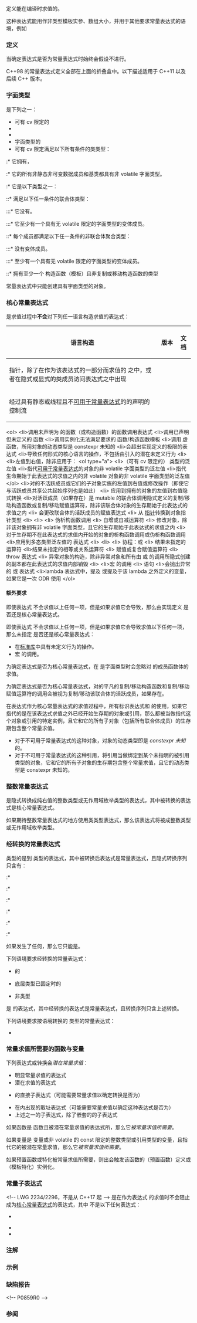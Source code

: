 {{title|常量表达式}}
{{cpp/language/expressions/navbar}}

定义能在编译时求值的{{rlp|expressions|表达式}}。

这种表达式能用作非类型模板实参、数组大小，并用于其他要求常量表达式的语境，例如
{{source|1=
int n = 1;
std::array&lt;int, n&gt; a1;  // 错误：“n” 不是常量表达式
const int cn = 2;
std::array&lt;int, cn&gt; a2; // OK：“cn” 是常量表达式
}}

===定义===
{{rev begin}}
{{rev|until=c++11|
属于下列常量表达式类别之一的表达式是''常量表达式''。
{{collapse top|C++98 常量表达式类别}}
====整数常量表达式（C++98）====
在以下位置，C++ 要求表达式求值为整数或枚举常量：
* {{rlp|array|数组边界}}（包括 {{rlp|new|{{c/core|new}} 表达式}}的非第一维度）
* {{rlp|statements#标号|{{c/core|case}} 标号}}常量
* {{rlp|bit field|位域}}宽度
* {{rlp|enum|枚举项}}初始化器
* {{rlp|static|静态数据成员}}初始化器
* 整数或枚举类型的{{rlps|template parameters#非类型模板实参}}

满足以下所有条件的表达式是''整数常量表达式''：
* 它只涉及以下实体：
:* 算术类型的字面量
:* 枚举项
:* 满足以下所有条件的变量和静态数据成员：
::* 它们具有 const 限定。
::* 它们不具有 volatile 限定。
::* 它们具有整数或枚举类型。
::* 它们以常量表达式初始化。
:* 整数或枚举类型的{{rlps|template parameters#非类型模板形参}}
:* sizeof 表达式
* 它不会使用浮点数字面量，除非这些字面量被{{rlp|explicit cast|显式转换}}到整数或枚举类型。
* 它不会应用到非整数非枚举类型的转换。
* 它不会在 {{c/core|sizeof}} 的操作数以外的地方使用以下实体：
:* 函数
:* 类对象
:* 指针
:* 引用
:* 赋值运算符
:* 自增运算符
:* 自减运算符
:* 函数调用运算符
:* 逗号运算符

====其他常量表达式类别====
其他表达式只有在进行{{rlp|constant initialization|常量初始化}}的场合才会被视为常量表达式。此类常量表达式必须是以下之一：
* 求值为{{rlp|pointer#空指针|空指针值}}的表达式
* 求值为空成员指针值的表达式
* 算术常量表达式
* 地址常量表达式
* 引用常量表达式
* 对于完整对象类型的地址常量表达式，并且加上或减去一个整数常量表达式
* 成员指针常量表达式

{{i|算术常量表达式}}是满足整数常量表达式的表达式，但有以下例外：
* 浮点数常量可以不经显式转换直接使用。
* 可以应用到浮点数类型的转换。

{{i|地址常量表达式}}是满足以下所有条件的指针类型表达式：
* 指针指向的是表示具有{{rlps|storage duration#静态存储期}}的对象，{{rlp|string literal|字符串字面量}}或{{rlp|function|函数}}的左值。该对象不能是具有非{{rlps|classes#简旧数据类}}类型的{{rlps|object#子对象}}。
* 指针只能通过以下方式之一创建：
:* 显式使用取地址运算符
:* 隐式适用具有指针类型的非类型模板形参
:* 使用数组或函数类型的表达式
* 表达式不会调用任何函数。
* 表达式可以在不访问结果对象的前提下使用（{{rlpt|dynamic_cast}} 以外的）显式指针转换和以下运算符：
:* 下标运算符
:* 间接寻址运算符
:* 取地址运算符
:* 成员访问运算符
* 在使用下标运算符的情况下，它的其中一个操作数必须是整数常量表达式。

{{i|引用常量表达式}}是满足以下所有条件的引用类型表达式：
* 指针表示的是具有静态存储期的对象，字符串字面量或函数的左值。该对象不能是具有非简旧数据类类型的子对象。
* 表达式不会调用任何函数。
* 表达式可以在不访问结果对象的前提下使用（{{rlpt|dynamic_cast}} 以外的）显式指针转换和以下运算符：
:* 下标运算符
:* 间接寻址运算符
:* 取地址运算符
:* 成员访问运算符
* 在使用下标运算符的情况下，它的其中一个操作数必须是整数常量表达式。

{{i|成员指针常量表达式}}是成员指针类型的表达式，其中该指针通过对有限定标识符应用取地址运算符获得，并可以前附显式成员指针转换。
{{collapse bottom}}
}}
{{rev|since=c++11|until=c++14|
以下表达式统称为''常量表达式''：
* 非指针[[#字面类型|字面类型]]的纯右值[[#核心常量表达式|核心常量表达式]]
* 表示具有{{rlps|storage duration#静态存储期}}的对象或函数的左值核心常量表达式
* 会求值为以下值之一的指针类型的纯右值核心常量表达式：
:* 具有静态存储期的对象的地址
:* 函数的地址
:* {{rlp|pointer#空指针|空指针值}}
* {{lc|std::nullptr_t}} 类型的纯右值核心常量表达式
}}
{{rev|since=c++14|until=c++26|
以下实体是''允许的常量表达式结果''：
* 具有{{rlps|storage duration#静态存储期}}临时对象
* 满足下列约束的具有静态存储期的非临时对象
* {{rev inl|since=c++20|非{{rlp|consteval|立即}}}}函数

{{i|常量表达式}}要么是指代某个允许的常量表达式结果的泛左值[[#核心常量表达式|核心常量表达式]]，要么是其值满足以下约束的纯右值核心常量表达式：
* 如果值是类类型对象，那么它的每个具有引用类型的非静态数据成员指代的都是允许的常量表达式结果。
* 如果值是{{rlps|type#标量类型}}对象，那么它不能具有{{rlp|default initialization#不确定值和错误值|不确定}}值。
* 如果值具有{{rlp|pointer|指针类型}}，那么该值是以下之一：
:* 具有静态存储期的对象的地址
:* 具有静态存储期的对象的尾后地址
:* {{rev inl|since=c++20|非立即}}函数的地址
:* {{rlp|pointer#空指针|空指针值}}
{{rrev|since=c++20|
* 如果值具有成员指针类型，那么它不能表示立即函数。
}}
* 如果值是类类型或数组类型对象，那么它的每个子对象的值也需要满足这些约束。
}}
{{rev|since=c++26|
{{i|常量表达式}}要么是指代某个对象或非{{rlp|consteval|立即函数}}的泛左值[[#核心常量表达式|核心常量表达式]]，要么是其值满足以下约束的纯右值核心常量表达式：
* 所有[[#成分实体|成分引用]]都指代对象或非立即函数。
* 所有{{rlps|type#标量类型}}[[#成分实体|成分值]]都不是{{rlp|default initialization#不确定值和错误值|不确定值或错误值}}。
* 所有指针类型成分值都不是指向立即函数的指针或{{rlp|pointer#无效指针|无效指针值}}。
* 所有成员指针类型成分值都不会表示立即函数。
}}
{{rev end}}

当确定表达式是否为常量表达式时始终会假设不进行{{rlp|copy elision|复制消除}}。

C++98 的常量表达式定义全部在上面的折叠盒中。以下描述适用于 C++11 以及后续 C++ 版本。

===字面类型===
{{i|字面类型}}是下列之一：
* 可有 cv 限定的 {{c/core|void}}
* {{rlps|type#标量类型}}
* {{rlp|reference|引用类型}}
* 字面类型的{{rlp|array|数组}}
* 可有 cv 限定满足以下所有条件的类类型：
:* 它拥有{{rev inl|until=c++20|{{rlps|destructor#平凡析构函数}}}}{{rev inl|since=c++20| {{rlp|constexpr#constexpr 析构函数|{{c/core|constexpr}} 析构函数}}}}，
:* 它的所有非静态非可变数据成员和基类都具有非 volatile 字面类型。
:* 它是以下类型之一：
{{rrev|since=c++17|
::* {{rlps|lambda#闭包类型}}
}}
::* 满足以下任一条件的联合体{{rlp|aggregate initialization#定义|聚合}}类型：
:::* 它没有{{rlp|union#联合体式的类|变体成员}}。
:::* 它至少有一个具有无 volatile 限定的字面类型的变体成员。
::* 每个{{rlps|union#匿名联合体}}成员都满足以下任一条件的非联合体聚合类型：
:::* 没有变体成员。
:::* 至少有一个具有无 volatile 限定的字面类型的变体成员。
::* 拥有至少一个 {{c/core|constexpr}} 构造函数（模板）且非复制或移动构造函数的类型

常量表达式中只能创建具有字面类型的对象。

===核心常量表达式===
{{i|核心常量表达式}}是求值过程中'''不会'''对下列任一语言构造求值的表达式：
{|class="wikitable"
!语言构造
!style="word-break: keep-all;"|{{nbsp|5}}版本{{nbsp|5}}
!文档
|-
|{{rlpt|this}} 指针，除了在作为该表达式的一部分而求值的 {{rlp|constexpr#constexpr 函数|{{c/core|constexpr}} 函数}}之中，或者在隐式或显式的类成员访问表达式之中出现
|
|{{stddoc|N2235}}
|-
|经过具有静态或线程{{rlp|storage duration|存储期}}且不[[#可用于常量表达式|可用于常量表达式]]的{{rlp|scope#块作用域|块变量}}的声明的控制流
|{{mark since c++23}}
|{{stddoc|P2242R3}}
|}

{{todo|将内容从下方原始 HTML 有序号列表转移到上方表格，并且加上相应文档。将所有迷你示例转移到最后，整合为大型示例。}}

&lt;ol&gt;
&lt;li&gt;调用未声明为 {{rlp|constexpr}} 的函数（或构造函数）的函数调用表达式
{{source|1=
constexpr int n = std::numeric_limits&lt;int&gt;::max(); // OK：max() 是 constexpr
constexpr int m = std::time(NULL); // 错误：std::time() 非 constexpr
}}
&lt;li&gt;调用已声明但未定义的 {{c/core|constexpr}} 函数
&lt;li&gt;调用实例化无法满足{{rlp|constexpr|{{c/core|constexpr}} 函数/构造函数}}要求的 {{c/core|constexpr}} 函数/构造函数模板
&lt;li&gt;调用 {{c/core|constexpr}} 虚函数，所用对象的动态类型是 constexpr 未知的
&lt;li&gt;会超出实现定义的极限的表达式
&lt;li&gt;导致任何形式的核心语言{{rlp|ub|未定义行为}}{{rev inl|since=c++26|或错误行为}}的操作，不包括由{{rlps|attributes#标准属性}}引入的潜在未定义行为
{{source|1=
constexpr double d1 = 2.0 / 1.0; // OK
constexpr double d2 = 2.0 / 0.0; // 错误：未定义
constexpr int n = std::numeric_limits&lt;int&gt;::max() + 1; // 错误：溢出
int x, y, z[30];
constexpr auto e1 = &amp;y - &amp;x;        // 错误：未定义
constexpr auto e2 = &amp;z[20] - &amp;z[3]; // OK
constexpr std::bitset&lt;2&gt; a; 
constexpr bool b = a[2]; // 行为未定义，但未指定是否检测
}}
&lt;li&gt;{{mark until c++17}} {{rlp|lambda|lambda 表达式}}
&lt;li&gt;左值到右值{{rlp|implicit conversion|隐式转换}}，除非应用于：
&lt;ol type="a"&gt;
&lt;li&gt;（可有 cv 限定的）{{lc|std::nullptr_t}} 类型的泛左值
&lt;li&gt;指代[[#可用于常量表达式|可用于常量表达式]]的对象的非 volatile 字面类型的泛左值
{{source|1=
int main()
{
    const std::size_t tabsize = 50;
    int tab[tabsize]; // OK：tabsize 是常量表达式
                      // 因为 tabsize 可用于常量表达式
                      // 因为它有 const 限定的整数类型，且它的初始化器是常量初始化器
    
    std::size_t n = 50;
    const std::size_t sz = n;
    int tab2[sz]; // 错误：sz 不是常量表达式
                  // 因为 sz 不可用于常量表达式
                  // 因为它的初始化器不是常量初始化器
}
}}
&lt;li&gt;指代生命期始于此表达式的求值之内的非 volatile 对象的非 volatile 字面类型的泛左值
&lt;/ol&gt;
&lt;li&gt;对{{rlp|union|联合体}}的不活跃成员或它们的子对象实施的左值到右值{{rlp|implicit conversion|隐式转换}}或修改操作（即使它与活跃成员共享公共起始序列也是如此）
&lt;li&gt;{{mark since c++20}} 应用到拥有{{rlp|default initialization|不确定值}}的对象的左值到右值隐式转换
&lt;li&gt;对活跃成员（如果存在）是 mutable 的联合体调用隐式定义的复制/移动构造函数或复制/移动赋值运算符，除非该联合体对象的生存期始于此表达式的求值之内
&lt;li&gt;{{mark until c++20}} 会更改联合体的活跃成员的赋值表达式
&lt;li&gt; 从 [[cpp/language/pointer#指向 void 的指针|{{c/core|void}} 指针]]转换到对象指针类型 {{tt|T*}}{{rev inl|since=c++26|，除非这个指针持有空指针值或者指向一个与类型 {{tt|T}} {{rlp|implicit conversion#相似类型|相似}}的对象}}
&lt;li&gt; {{rev inl|since=c++20|操作数所指代对象的动态类型为 constexpr 未知的}} {{rlpt|dynamic_cast}}
&lt;li&gt;{{rlpt|reinterpret_cast}}
&lt;li&gt;{{mark until c++20}} 伪析构函数调用
&lt;li&gt;{{mark until c++14}} 自增或自减运算符
&lt;li&gt;
{{mark since c++14}} 修改对象，除非该对象拥有非 volatile 字面类型，且它的生存期始于此表达式的求值之内
{{source|1=
constexpr int incr(int&amp; n)
{
    return ++n;
}

constexpr int g(int k)
{
    constexpr int x = incr(k); // 错误：incr(k) 不是核心常量表达式
                               // 因为 k 的生存期在表达式 incr(k) 之外开始
    return x;
}

constexpr int h(int k)
{
    int x = incr(k); // OK：不要求 x 以核心常量表达式初始化
    return x;
}

constexpr int y = h(1); // OK：以值 2 初始化 y
                        // h(1) 是核心常量表达式
                        // 因为 k 的生存期始在表达式 h(1) 之内开始
}}
&lt;li&gt;{{mark since c++20}} 对于生存期不在此表达式的求值内开始的对象的析构函数调用或伪析构函数调用
&lt;li&gt;应用到多态类型泛左值{{rev inl|since=c++20|，且该泛左值所指代对象的动态类型为 constexpr 未知}}的 {{rlpt|typeid}} 表达式
&lt;li&gt; {{rlp|new|{{c/core|new}} 表达式}}{{rev inl|since=c++20|，除非满足以下任一条件：}}
{{rev begin}}
{{rev|since=c++20|
* 选中的[[cpp/memory/new/operator new|分配函数]]是全局可替换分配函数，且它分配的存储会在此表达式的求值内解分配。
}}
{{rev|since=c++26|
* 选中的分配函数是分配类型为 {{tt|T}} 的不分配形式，并且布置实参满足以下所有条件：
:* 它指向：
::* 某个类型与 {{tt|T}} 相似的对象，如果 {{tt|T}} 不是数组类型，或者
::* 某个类型与 {{tt|T}} 相似的对象的首个元素，如果 {{tt|T}} 是数组类型。
:* 它指向存储期在此表达式的求值内开始的存储。
}}
{{rev end}}
&lt;li&gt; {{rlp|delete|{{c/core|delete}} 表达式}}{{rev inl|since=c++20|，除非它解分配的是此表达式的求值内分配的存储区域}}
&lt;li&gt;{{mark since c++20}} 协程：{{rlp|coroutines#co_await|await 表达式}}或 {{rlp|coroutines#co_yield|yield 表达式}}
&lt;li&gt;{{mark since c++20}} 结果未指定的{{rlps|operator comparison#三路比较}}运算符
&lt;li&gt;结果未指定的相等或关系运算符
&lt;li&gt;{{mark until c++14}} 赋值或复合赋值运算符
&lt;li&gt;{{mark until c++26}} throw 表达式
&lt;li&gt;{{mark since c++26}} 异常对象的构造，除非异常对象和所有由 {{lc|std::current_exception}} 或 {{lc|std::rethrow_exception}} 的调用所隐式创建的副本都在此表达式的求值内部销毁
{{source|1=
constexpr void check(int i)
{
    if (i &lt; 0)
        throw i;
}

constexpr bool is_ok(int i)
{
    try {
        check(i);
    } catch (...) {
        return false;
    }
    return true;
}

constexpr bool always_throw()
{
    throw 12;
    return true;
}

static_assert(is_ok(5)); // OK
static_assert(!is_ok(-1)); // C++26 起 OK
static_assert(always_throw()); // 错误：未捕获异常
}}
&lt;li&gt;{{rlp|asm|汇编声明}}
&lt;li&gt;宏 {{lc|va_arg}} 的调用
&lt;li&gt;{{rlpt|goto}} 语句
&lt;li&gt;会抛出异常的 {{rlpt|dynamic_cast}} 或 {{rlpt|typeid}} 表达式{{rev inl|since=c++26|或 {{rlp|new|{{c/core|new}} 表达式}}}}{{rev inl|since=c++26|，且其中异常类型的定义不可达}}
&lt;li&gt;lambda 表达式中，提及 {{c|this}} 或提及于该 lambda 之外定义的变量，如果它是一次 ODR 使用
{{source|1=
void g()
{
    const int n = 0;
    
    constexpr int j = *&amp;n; // OK：lambda 表达式之外
    
    [=]
    {
        constexpr int i = n;  // OK：'n' 未被 ODR 使用且未在此处被俘获。
        constexpr int j = *&amp;n;// 非良构：'&amp;n' ODR 使用了 'n'。
    };
}
}}
{{rrev|since=c++17|
注意，如果 ODR 使用在对闭包的函数调用中发生，那么它不涉指 {{c|this}} 或外围变量，因为它所访问的是该闭包的数据成员
{{source|1=
// OK：'v' 与 'm' 被 ODR 使用，但没有在嵌套于 lambda 内的常量表达式中出现
auto monad = [](auto v){ return [=]{ return v; }; };
auto bind = [](auto m){ return [=](auto fvm){ return fvm(m()); }; };

// 在常量表达式求值中，创建对自动对象的俘获是 OK 的。
static_assert(bind(monad(2))(monad)() == monad(2)());
}}
}}
&lt;/ol&gt;

====额外要求====
即使表达式 {{c|E}} 不会求值以上任何一项，但是如果求值它会导致{{rlp|ub|运行时未定义行为}}，那么由实现定义 {{c|E}} 是否还是核心常量表达式。

即使表达式 {{c|E}} 不会求值以上任何一项，但是如果求值它会导致求值以下任何一项，那么未指定 {{c|E}} 是否还是核心常量表达式：
* 在[[cpp/standard library|标准库]]中具有未定义行为的操作。
* 宏 {{lc|va_start}} 的调用。

为确定表达式是否为核心常量表达式，在 {{tt|T}} 是字面类型时会忽略对 {{c/core|std::allocator&lt;T&gt;}} 的成员函数体的求值。

为确定表达式是否为核心常量表达式，对{{rlp|union|联合体}}的平凡的复制/移动构造函数和复制/移动赋值运算符的调用会被视为复制/移动该联合体的活跃成员，如果存在。

{{rrev|since=c++26|
为确定表达式是否为核心常量表达式，对命名了{{rlp|structured binding|结构化绑定}} {{c|bd}} 的标识表达式的求值具有以下语义：
* 如果 {{c|bd}} 是指代绑定到虚设引用 {{c|ref}} 的对象的左值，那么行为如同指名 {{c|ref}}。
* 否则，如果 {{c|bd}} 命名了数组元素，那么行为就是求值 {{c|e[i]}} 的行为，其中 {{c|e}} 是以该结构化绑定声明的初始化器初始化的变量的名字，{{c|i}} 是 {{c|bd}} 指代的元素的索引。
* 否则，如果 {{c|bd}} 命名了类成员，那么行为就是求值 {{c|e.m}} 的行为，其中 {{c|e}} 是以该结构化绑定声明的初始化器初始化的变量的名字，{{c|m}} 是 {{c|bd}} 指代的成员的名字。
}}

在表达式作为核心常量表达式的求值过程中，所有标识表达式和 {{c|*this}} 的使用，如果它指代的是在该表达式求值之外已经开始生存期的对象或引用，那么都被当做指代这个对象或引用的特定实例，且它和它的所有子对象（包括所有联合体成员）的生存期包含整个常量求值。
* 对于不可用于常量表达式的这种对象，对象的动态类型即是 ''constexpr 未知''的。
* 对于不可用于常量表达式的这种引用，将引用当做绑定到某个未指明的被引用类型的对象，它和它的所有子对象的生存期包含整个常量求值，且它的动态类型是 constexpr 未知的。

===整数常量表达式===
{{i|整数常量表达式}}是隐式转换成纯右值的整数类型或无作用域枚举类型的表达式，其中被转换的表达式是核心常量表达式。

如果期待整数常量表达式的地方使用类类型表达式，那么该表达式将被{{rlp|implicit conversion|按语境隐式转换}}成整数类型或无作用域枚举类型。

===经转换的常量表达式===
{{tt|T}} 类型的{{i|经转换的常量表达式}}是{{rlp|implicit conversion|隐式转换}}到 {{tt|T}} 类型的表达式，其中被转换后表达式是常量表达式，且隐式转换序列只含有：
:* {{c/core|constexpr}} {{rlp|cast operator|用户定义转换}}
:* {{rlps|implicit conversion#左值到右值转换}}
:* {{rlps|implicit conversion#整数提升}}
:* {{rlps|implicit conversion#非窄化整数转换}}
:* {{rlps|implicit conversion#浮点数提升}}
:* {{rlps|implicit conversion#非窄化浮点数转换}}
{{rev begin}}
{{rev|since=c++17|
:* {{rlps|implicit conversion#数组到指针转换}}
:* {{rlps|implicit conversion#函数到指针转换}}
:* {{rlps|implicit conversion#函数指针转换}}
:* {{rlps|implicit conversion#限定性转换}}
:* 源自 {{lc|std::nullptr_t}} 的{{rlp|implicit conversion#指针转换|空指针转换}}
:* 源自 {{lc|std::nullptr_t}} 的{{rlp|implicit conversion#成员指针转换|空成员指针转换}}
}}
{{rev end}}

如果发生了任何{{rlp|reference initialization|引用绑定}}，那么它只能是{{rlps|reference initialization#直接绑定}}。

下列语境要求经转换的常量表达式：
* {{rlp|switch#标号|{{c/core|case}} 标号}}的{{spar|常量表达式}}
* 底层类型已固定时的{{rlp|enum|枚举项初始化式}}
* {{rev inl|until=c++17|整数与枚举}}非类型{{rlp|template parameters|模板实参}}
{{rev begin}}
{{rev|since=c++14|
* {{rlp|array|数组边界}}
* {{rlp|new|{{c/core|new}} 表达式}}中，第一维以外的维度
}}
{{rev|since=c++26|
* {{rlp|pack indexing|参数包索引表达式}}和{{rlp|pack indexing|参数包索引说明符}}的索引
}}
{{rev end}}

{{i|按语境转换的 {{c/core|bool}} 类型的常量表达式}}是{{rlp|implicit conversion#按语境转换|按语境转换到 {{c/core|bool}}}} 的表达式，其中经转换的表达式是常量表达式，且转换序列只含上述转换。

下列语境要求按语境转换的 {{c/core|bool}} 类型的常量表达式：
* {{rlp|noexcept spec|{{c/core|noexcept}} 说明}}
{{rev begin}}
{{rev|until=c++23|
* {{rlp|static assert|{{c/core|static_assert}} 声明}}
}}
{{rev|since=c++17|until=c++23|
* {{rlp|if#constexpr if|constexpr if 语句}}
}}
{{rev|since=c++20|
* {{rlp|explicit|条件性 {{c/core|explicit}} 说明符}}
}}
{{rev end}}


{{rev begin}}
{{rev|since=c++26|
===成分实体===
对象 {{c|obj}} 的{{i|成分值}}定义如下：
* 如果 {{c|obj}} 具有标量类型，那么成分值就是 {{c|obj}} 的值。
* 否则成分值是 {{c|obj}} 的除{{rlp|union|不活跃的联合体成员}}以外的所有直接{{rlps|object#子对象}}的成分值。

对象 {{c|obj}} 的{{i|成分引用}}包含以下引用：
* {{c|obj}} 的所有具有引用类型的直接成员
* {{c|obj}} 的除不活跃的联合体成员以外的所有直接子对象的成分引用

变量 {{c|var}} 的{{i|成分值}}和{{i|成分引用}}定义如下：
* 如果 {{c|var}} 声明的是对象，那么成分值和成分引用分别是该对象的成分值和成分引用。
* 如果 {{c|var}} 声明的是引用，那么成分引用就是该引用。

对于变量 {{c|var}} 的任何成分引用 {{c|ref}}，如果 {{c|ref}} 绑定到了一个生存期延长到与 {{c|ref}} 相同的某个临时对象或其子对象，那么该临时对象的成分值和成分引用也递归地是 {{c|var}} 的成分值和成分引用。

===可 constexpr 表示的实体===
具有静态存储期的对象在程序的任何一点都''可 constexpr 引用''。

对于具有自动存储期的对象 {{c|obj}}，如果变量 {{c|var}} 的最小外围{{rlp|scope|作用域}}和点 {{ttb|P}} 的最小外围作用域是同一个不与 {{rlp|requires|{{c/core|requires}} 表达式}}关联的函数形参作用域，那么 {{c|obj}} 在 {{ttb|P}} ''可 constexpr 引用''，其中 {{c|var}} 是与 {{c|obj}} 的完整对象对应的变量或 {{c|obj}} 的生存期{{rlp|reference initialization#临时量的生存期|延长}}到的变量。

如果满足以下所有条件，那么对象或引用 {{c|x}} 在点 {{ttb|P}} ''可 constexpr 表示''：
* 对于 {{c|x}} 的每个指向对象的成分值，该对象都在 {{ttb|P}} 可 constexpr 引用。
* 对于 {{c|x}} 的每个指向对象尾后的成分值，该对象都在 {{ttb|P}} 可 constexpr 引用。
* 对于 {{c|x}} 的每个指代对象的成分引用，该对象都在 {{ttb|P}} 可 constexpr 引用。
}}
{{rev|since=c++20|
===以常量初始化的实体===
{{rev begin}}
{{rev|until=c++26|
如果满足以下所有条件，那么变量或临时对象 {{c|obj}} ''以常量初始化''：
* 要么它有初始化器，要么它的类型{{rlp|default initialization#const 对象的默认初始化|可 const 默认构造}}。
* 它的初始化的{{rlps|expressions#完整表达式}}在要求常量表达式的语境下是常量表达式，但它也可以为该对象和它的子对象调用 {{rlp|constexpr#constexpr 构造函数|{{c/core|constexpr}} 构造函数}}（即使这些对象具有非字面类类型）。
}}
{{rev|since=c++26|
如果满足以下所有条件，那么变量 {{c|obj}} ''可以常量初始化''：
* 它的初始化的{{rlps|expressions#完整表达式}}在要求常量表达式的语境下是常量表达式，其中所有{{rlp|contracts|契约断言}}都使用“忽略”求值语义。
* 在 {{c|var}} 的初始化声明后，{{c|var}} 声明的对象或引用立即变得可 constexpr 表示。
* 如果 {{c|var}} 声明的对象或引用 {{c|x}} 具有静态或线程存储期，那么 {{c|x}} 在立即作用域是紧随 {{c|var}} 的初始化声明的命名空间作用域的最近点变得可 constexpr 表示。

可以常量初始化的变量在它有初始化器或它的类型{{rlp|default initialization#const 对象的默认初始化|可 const 默认构造}}时''以常量初始化''。
}}
{{rev end}}

===可用于常量表达式===
{{rlp|constexpr#constexpr 变量|{{c/core|constexpr}} 变量}}和具有引用类型或有 const 限定且无 volatile 限定的整数或枚举类型的变量是''潜在常量的''。

对于以常量初始化的潜在常量的变量 {{c|var}} 和点 {{ttb|P}}，如果 {{c|var}} 的初始化声明 {{ttb|D}} 从 {{ttb|P}} 可及，并且满足以下任意条件，那么 {{c|var}} 在 {{ttb|P}} ''可用于常量表达式''：
* {{c|var}} 是 {{c/core|constexpr}} 变量。
* {{c|var}} 没有以{{rlp|tu local|翻译单元局部}}值初始化。
* {{ttb|P}} 和 {{ttb|D}} 在相同的翻译单元中。

{{rev begin}}
{{rev|until=c++26|
以下对象或引用在点 {{ttb|P}} ''可用于常量表达式''：
* 在 {{ttb|P}} 可用于常量表达式的变量
* 具有有 const 限定且无 volatile 限定的整数或枚举类型且生存期被延长到某个在 {{ttb|P}} 可用于常量表达式的变量的生存期的临时对象
* {{rlps|template parameters#模板形参对象}}
* {{rlp|string literal|字符串字面量}}对象
* 以上实体的非可变子对象
* 以上实体的引用成员
}}
{{rev|since=c++26|
以下对象或引用在点 {{ttb|P}} ''可潜在用于常量表达式''：
* 在 {{ttb|P}} 可用于常量表达式的变量
* 具有有 const 限定且无 volatile 限定的整数或枚举类型且生存期被延长到某个在 {{ttb|P}} 可用于常量表达式的变量的生存期的临时对象
* {{rlps|template parameters#模板形参对象}}
* {{rlp|string literal|字符串字面量}}对象
* 以上实体的非可变子对象
* 以上实体的引用成员

在点 {{ttb|P}} 可潜在用于常量表达式且可 constexpr 表示的对象或引用在 {{ttb|P}} 可用于常量表达式。
}}
{{rev end}}

===明显常量求值的表达式===
下列表达式（包括到目标类型的转换）是{{i|明显常量求值}}的：

* {{rlp|array|数组边界}}
* {{rlp|new|{{c/core|new}} 表达式}}中第一维以外的维度
* {{rlp|bit field|位域}}长度
* {{rlp|enum|枚举项}}的初始化器
* {{rlp|alignas|对齐}}
* {{rlp|switch#标号|{{c/core|case}} 标号}}的{{spar|常量表达式}}
* 非类型{{rlp|template parameters|模板实参}}
* {{rlp|noexcept spec|{{c/core|noexcept}} 说明}}中的表达式
* {{rlp|static assert|{{c/core|static_assert}} 声明}}中的表达式
* {{rlp|constexpr|{{c/core|constexpr}} 变量}}的初始化器
* {{rlp|if#constexpr if|constexpr if 语句}}中的条件
* {{rlp|explicit|条件性 {{c/core|explicit}} 说明符}}中的表达式
* {{rlp|consteval|立即调用}}
* {{rlp|constraints#概念|概念}}定义、{{rlps|constraints#嵌套要求}}及 {{rlp|constraints#requires 子句|{{c/core|requires}} 子句}}中的约束表达式，当确定约束是否满足时&lt;!-- 它们在定义时不求值 --&gt;
* 引用类型和 const 限定的整数或枚举类型的变量的初始化器，仅当初始化器是常量表达式时
* 静态及线程局域变量的初始化器，仅当初始化器的所有子表达式（含构造函数调用和隐式转换）都是常量表达式时（即该初始化器是{{rlp|constant initialization|常量初始化器}}）
&lt;!--注意最后两种情况的语境也接受非常量表达式。--&gt;

能用 {{lc|std::is_constant_evaluated}}{{rev inl|since=c++23| 和 {{rlpt|if#consteval if|if consteval}}}} 检测求值是否在明显常量求值语境中出现。
}}
{{rev end}}

===常量求值所需要的函数与变量===
下列表达式或转换会''潜在常量求值''：
* 明显常量求值的表达式
* 潜在求值的表达式
* {{rlp|initialization|花括号包围的初始化器列表}}的直接子表达式（可能需要常量求值以确定转换是否为{{rlp|list initialization#窄化转换|窄化}}）
* 在{{rlp|templates#模板化实体|模板化实体}}内出现的取址表达式（可能需要常量求值以确定这种表达式是否为{{rlp|dependent name#值待决表达式|值待决}}）
* 上述之一的子表达式，除了嵌套的{{rlp|expressions#不求值表达式|不求值操作数}}的子表达式

如果函数是 {{c/core|constexpr}} 函数且被潜在常量求值的表达式所{{rlp|definition#指名函数|指名}}，那么它''被常量求值所需要''。

如果变量是 {{c/core|constexpr}} 变量或非 volatile 的 const 限定的整数类型或引用类型的变量，且指代它的{{rlp|expressions#初等表达式|标识表达式}}被潜在常量求值，那么它''被常量求值所需要''。

如果预置函数或{{rlp|function template|函数模板}}特化{{rev inl|since=c++14|或{{rlp|variable template|变量模板}}特化}}被常量求值所需要，则出会触发该函数{{rev inl|since=c++14|或变量}}的（预置函数）定义或（模板特化）实例化。

===常量子表达式===&lt;!-- LWG 2234/2296，不是从 C++17 起 --&gt;
{{i|常量子表达式}}是在作为表达式 {{c|e}} 的{{rlp|expressions#完整表达式|子表达式}}求值时不会阻止 {{c|e}} 成为[[#核心常量表达式|核心常量表达式]]的表达式，其中 {{c|e}} 不是以下任何表达式：
* {{rlp|throw|{{c/core|throw}} 表达式}}
{{rrev|since=c++20|
* {{rlp|coroutines|yield 表达式}}
}}
* {{rlp|operator assignment|赋值表达式}}
* {{rlp|operator other#内建的逗号运算符|逗号表达式}}

===注解===
{{ftm begin|core=yes|sort=yes}}
{{ftm|value=201711L|std=C++20|dr=11|__cpp_constexpr_in_decltype|当[[#常量求值所需要的函数与变量|被常量求值所需要]]时，生成函数或变量的定义}}
{{ftm|value=201907L|std=C++20|__cpp_constexpr_dynamic_alloc|{{c/core|constexpr}} 函数中的动态存储期操作}}
{{ftm|rowspan=2|value=202306L|std=C++26|__cpp_constexpr|从 {{c/core|void*}} 进行 {{c/core|constexpr}} 转型：走向 {{c/core|constexpr}} 类型擦除}}
{{ftm|value=202406L|std=C++26|-|{{c/core|constexpr}} 的布置 {{c/core|new}} 和 {{c/core|new[]}}}}
{{ftm|value=202411L|std=C++26|__cpp_constexpr_exceptions|{{c/core|constexpr}} 异常}}
{{ftm end}}

===示例===
{{example}}

===缺陷报告===
{{dr list begin}}
{{dr list item|wg=cwg|dr=94|std=C++98|before=算术常量表达式不能涉及变量和静态数据成员|after=可以涉及}}
{{dr list item|wg=cwg|dr=366|std=C++98|before=涉及字符串字面量的表达式可以是整数常量表达式|after=不可以是}}
{{dr list item|wg=cwg|dr=457|std=C++98|before=涉及 volatile 变量的表达式可以是整数常量表达式|after=不可以是}}
{{dr list item|wg=cwg|dr=1293|std=C++11|before=不明确字符串字面量是否可用于常量表达式|after=可用于常量表达式}}
{{dr list item|wg=cwg|dr=1311|std=C++11|before=可以在常量表达式中使用 volatile 泛左值|after=禁止使用}}
{{dr list item|wg=cwg|dr=1312|std=C++11|before=已禁止在常量表达式中使用 {{c/core|reinterpret_cast}}，&lt;br&gt;但是转换到 {{c/core|void*}} 再转换到其他类型可以达到一样的效果|after=禁止从 ''cv'' {{c/core|void*}} 类型&lt;br&gt;转换到对象指针类型}}
{{dr list item|wg=cwg|dr=1313|std=C++11|before=容许未定义行为；且禁止所有指针减法|after=禁止未定义行为；允许同数组内的指针减法}}
{{dr list item|wg=cwg|dr=1405|std=C++11|before=可用于常量表达式的对象的可变子对象也可用于常量表达式|after=不可用于常量表达式}}
{{dr list item|wg=cwg|dr=1454|std=C++11|before=不能通过 {{c/core|constexpr}} 函数以引用传递常量|after=已允许}}
{{dr list item|wg=cwg|dr=1455|std=C++11|before=经转换的常量表达式只能是纯右值|after=可以是左值}}
{{dr list item|wg=cwg|dr=1456|std=C++11|before=地址常量表达式不能表示数组末尾后一位置|after=可以表示}}
{{dr list item|wg=cwg|dr=1535|std=C++11|before=操作数是/具有多态类类型的 {{c/core|typeid}} 表达式即使&lt;br&gt;不会涉及运行时检查也不是核心常量表达式|after=操作数限制仅限于&lt;br&gt;多态类类型的泛左值}}
{{dr list item|wg=cwg|dr=1581|std=C++11|before=未要求定义或实例化常量求值所需要的函数|after=已要求}}&lt;!-- P0859R0 --&gt;
{{dr list item|wg=cwg|dr=1613|std=C++11|before=核心常量表达式可以在 lambda 表达式中求值任意 ODR 使用的引用|after=不能求值某些引用}}
{{dr list item|wg=cwg|dr=1694|std=C++11|before=绑定临时量的值到静态存储期引用是常量表达式|after=它不是常量表达式}}
{{dr list item|wg=cwg|dr=1872|std=C++11|before=核心常量表达式可以调用不满足 {{c/core|constexpr}} 函数&lt;br&gt;要求的 {{c/core|constexpr}} 函数模板实例化|after=不可调用此类实例化}}
{{dr list item|wg=cwg|dr=1952|std=C++11|before=要求诊断标准库未定义行为|after=未指定是否诊断库未定义行为}}
{{dr list item|wg=cwg|dr=2022|std=C++98|before=确定常量表达式的结果可能会取决于是否进行复制消除|after=假设始终会进行复制消除}}
{{dr list item|wg=cwg|dr=2126|std=C++11|before=具有有 const 限定的字面类型且生存期因&lt;br&gt;常量初始化延续的临时量不能用于常量表达式|after=可以用于常量表达式}}
{{dr list item|wg=cwg|dr=2129|std=C++11|before=整数字面量不是常量表达式|after=是常量表达式}}
{{dr list item|wg=cwg|dr=2167|std=C++11|before=求值中局部的非成员引用会令求值为非 constexpr|after=允许非成员引用}}
{{dr list item|wg=cwg|dr=2278|std=C++98|before={{cwg|2022}} 的解决方案无法实现|after=假设始终不会进行复制消除}}
{{dr list item|wg=cwg|dr=2299|std=C++14|before=不明确 {{header|cstdarg}} 中的宏能否用于常量求值|after=禁止 {{tt|va_arg}}，未指定 {{tt|va_start}}}}
{{dr list item|wg=cwg|dr=2400|std=C++11|before=包含对 {{c/core|constexpr}} 虚函数的函数调用的表达式在调用所用的对象不可&lt;br&gt;用于常量表达式且它的生命期在此表达式之外开始时也可以是常量表达式|after=它不是常量表达式}}
{{dr list item|wg=cwg|dr=2490|std=C++20|before=常量求值中的（伪）析构函数调用缺少限制|after=添加了限制}}
{{dr list item|wg=cwg|dr=2552|std=C++23|before=在求值核心常量表达式时，控制流不可以经过非块变量的声明|after=可以经过}}
{{dr list item|wg=cwg|dr=2558|std=C++11|before=不确定值可以是常量表达式|after=不是常量表达式}}
{{dr list item|wg=cwg|dr=2647|std=C++20|before=volatile 限定类型的变量是潜在常量的|after=不是潜在常量的}}
{{dr list item|wg=cwg|dr=2763|std=C++11|before=在常量求值中不需要检测是否违背了 {{attr|noreturn}}|after=需要检测}}
{{dr list item|wg=cwg|dr=2851|std=C++11|before=经转换的常量表达式不允许浮点数转换|after=允许非窄化浮点数转换}}
{{dr list item|wg=cwg|dr=2907|std=C++11|before=核心常量表达式不可以对 {{lc|std::nullptr_t}} 泛左值引用左值到右值转换|after=可以应用此类转换}}
{{dr list item|wg=cwg|dr=2909|std=C++20|before=不带初始化器的变量只有在它的默认初始化&lt;br&gt;实际进行了某些初始化时才能以常量初始化|after=只有在它的类型可 const&lt;br&gt;默认构造时才能以常量初始化}}
{{dr list item|wg=cwg|dr=2924|std=C++11&lt;br&gt;C++23|before=未指定违背 {{attr|noreturn}}（C++11）或&lt;br&gt;{{attr|assume}}（C++23）的约束的表达式是否还是核心常量表达式|after=由实现定义}}
{{dr list item|paper=P2280R4|std=C++11|before=包含标识表达式或 {{c|*this}} 且所指代的对象或引用的&lt;br&gt;生存期在此次求值之外开始的表达式不是常量表达式|after=可以是常量表达式}}
{{dr list end}}

===参阅===
{{dsc begin}}
{{dsc inc|cpp/language/dsc constexpr}}
{{dsc inc|cpp/types/dsc is_literal_type}}
{{dsc see c|c/language/constant expression|常量表达式|nomono=true}}
{{dsc end}}

{{langlinks|en|es|ja|ru}}